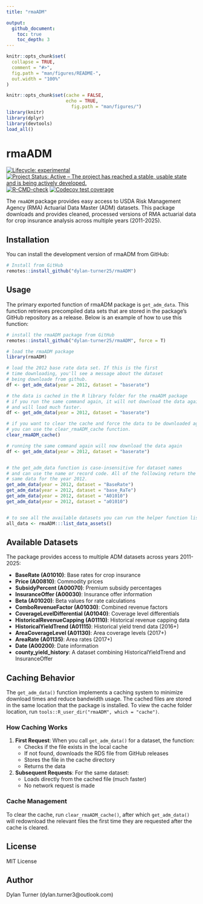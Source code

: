 ```yaml
---
title: "rmaADM"

output:
  github_document:
    toc: true
    toc_depth: 3
---
```


<!-- README.md is generated from README.Rmd. Please edit that file -->

```r
knitr::opts_chunk$set(
  collapse = TRUE,
  comment = "#>",
  fig.path = "man/figures/README-",
  out.width = "100%"
)
```


```r
knitr::opts_chunk$set(cache = FALSE,
                      echo = TRUE,
                        fig.path = "man/figures/")
library(knitr)
library(dplyr)
library(devtools)
load_all()

```

# rmaADM

<!-- badges: start -->
[![Lifecycle: experimental](https://img.shields.io/badge/lifecycle-maturing-blue.svg)](https://lifecycle.r-lib.org/articles/stages.html#maturing)
[![Project Status: Active – The project has reached a stable, usable state and is being actively developed.](https://www.repostatus.org/badges/latest/active.svg)](https://www.repostatus.org/#active)
[![R-CMD-check](https://github.com/dylan-turner25/rmaADM/actions/workflows/R-CMD-check.yaml/badge.svg)](https://github.com/dylan-turner25/rmaADM/actions/workflows/R-CMD-check.yaml)
[![Codecov test coverage](https://codecov.io/gh/dylan-turner25/rmaADM/branch/main/graph/badge.svg)](https://app.codecov.io/gh/dylan-turner25/rmaADM?branch=main)
<!-- badges: end -->

The `rmaADM` package provides easy access to USDA Risk Management Agency (RMA) Actuarial Data Master (ADM) datasets. This package downloads and provides cleaned, processed versions of RMA actuarial data for crop insurance analysis across multiple years (2011-2025).

## Installation

You can install the development version of rmaADM from GitHub:

```r
# Install from GitHub
remotes::install_github("dylan-turner25/rmaADM")
```

## Usage

The primary exported function of rmaADM package is `get_adm_data`. This function retrieves precompiled data sets that are stored in the package's GitHub repository as a release. Below is an example of how to use this function:
```r

# install the rmaADM package from GitHub
remotes::install_github("dylan-turner25/rmaADM", force = T)

# load the rmaADM package
library(rmaADM)

# load the 2012 base rate data set. If this is the first 
# time downloading, you'll see a message about the dataset 
# being downloade from github.
df <- get_adm_data(year = 2012, dataset = "baserate")

# the data is cached in the R library folder for the rmaADM package
# if you run the same command again, it will not download the data again
# and will load much faster.
df <- get_adm_data(year = 2012, dataset = "baserate")

# if you want to clear the cache and force the data to be downloaded again,
# you can use the clear_rmaADM_cache function.
clear_rmaADM_cache()

# running the same command again will now download the data again
df <- get_adm_data(year = 2012, dataset = "baserate")


# the get_adm_data function is case-insensitive for dataset names
# and can use the name or record code. All of the following return the 
# same data for the year 2012.
get_adm_data(year = 2012, dataset = "BaseRate")
get_adm_data(year = 2012, dataset = "base_RaTe")
get_adm_data(year = 2012, dataset = "A01010")
get_adm_data(year = 2012, dataset = "a01010")


# to see all the available datasets you can run the helper function list_data_assets
all_data <- rmaADM:::list_data_assets()
```

## Available Datasets

The package provides access to multiple ADM datasets across years 2011-2025:

- **BaseRate (A01010)**: Base rates for crop insurance
- **Price (A00810)**: Commodity prices  
- **SubsidyPercent (A00070)**: Premium subsidy percentages
- **InsuranceOffer (A00030)**: Insurance offer information
- **Beta (A01020)**: Beta values for rate calculations
- **ComboRevenueFactor (A01030)**: Combined revenue factors
- **CoverageLevelDifferential (A01040)**: Coverage level differentials
- **HistoricalRevenueCapping (A01110)**: Historical revenue capping data
- **HistoricalYieldTrend (A01115)**: Historical yield trend data (2016+)
- **AreaCoverageLevel (A01130)**: Area coverage levels (2017+)
- **AreaRate (A01135)**: Area rates (2017+)
- **Date (A00200)**: Date information
- **county_yield_history**: A dataset combining HistoricalYieldTrend and InsuranceOffer


## Caching Behavior

The `get_adm_data()` function implements a caching system to minimize download times and reduce bandwidth usage. The cached files are stored in the same location that the package is installed. To view the cache folder location, run `tools::R_user_dir("rmaADM", which = "cache")`. 

### How Caching Works

1. **First Request**: When you call `get_adm_data()` for a dataset, the function:
   - Checks if the file exists in the local cache
   - If not found, downloads the RDS file from GitHub releases
   - Stores the file in the cache directory
   - Returns the data

2. **Subsequent Requests**: For the same dataset:
   - Loads directly from the cached file (much faster)
   - No network request is made



### Cache Management

To clear the cache, run `clear_rmaADM_cache()`, after which `get_adm_data()` will redownload the relevant files the first time they are requested after the cache is cleared. 



## License

MIT License

## Author

Dylan Turner (dylan.turner3@outlook.com)

